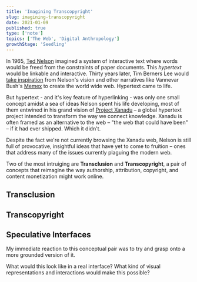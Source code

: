 ```yaml
---
title: 'Imagining Transcopyright'
slug: imagining-transcopyright
date: 2021-01-09
published: true
type: ['note']
topics: ['The Web', 'Digital Anthropology']
growthStage: 'Seedling'
---
```


<IntroParagraph>

In 1965, [Ted Nelson]() imagined a system of interactive text where words would be freed from the constraints of paper documents. This _hypertext_ would be linkable and interactive. Thirty years later, Tim Berners Lee would [take inspiration]() from Nelson's vision and other narratives like Vannevar Bush's [Memex]() to create the world wide web. Hypertext came to life.

</IntroParagraph>

But hypertext - and it's key feature of hyperlinking - was only one small concept amidst a sea of ideas Nelson spent his life developing, most of them entwined in his grand vision of [Project Xanadu]() – a global hypertext project intended to transform the way we connect knowledge. Xanadu is often framed as an alternative to the web – "the web that could have been" – if it had ever shipped. Which it didn't.

Despite the fact we're not currently browsing the Xanadu web, Nelson is still full of provocative, insightful ideas that have yet to come to fruition – ones that address many of the issues currently plaguing the modern web.

Two of the most intruiging are **Transclusion** and **Transcopyright**, a pair of concepts that reimagine the way authorship, attribution, copyright, and content monetization might work online.

## Transclusion



## Transcopyright


## Speculative Interfaces

My immediate reaction to this conceptual pair was to try and grasp onto a more grounded version of it.

What would this look like in a real interface? What kind of visual representations and interactions would make this possible?

